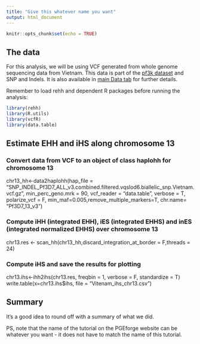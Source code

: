 ```yaml
---
title: "Give this whatever name you want"
output: html_document
---
```


```r
knitr::opts_chunk$set(echo = TRUE)
```

## The data
For this analysis, we will be using VCF generated from whole genome sequencing data from Vietnam. This data is part of the [pf3k dataset](https://www.malariagen.net/parasite/pf3k) and SNP and Indels. It is also available in [main Data tab](https://mrc-ide.github.io/PGEforge/website_docs/data_description.html) for further details.

Remember to load rehh and dependent R packages before running the analysis:
```r
library(rehh)
library(R.utils)
library(vcfR)
library(data.table)

```


## Estimate EHH and iHS along chromosome 13 

### Convert data from VCF to an object of class haplohh for  chromosome 13

chr13_hh<-data2haplohh(hap_file = "SNP_INDEL_Pf3D7_ALL_v3.combined.filtered.vqslod6.biallelic_snp.Vietnam.vcf.gz", min_perc_geno.mrk = 90, vcf_reader = "data.table", verbose = T, polarize_vcf = F, min_maf=0.005,remove_multiple_markers=T, chr.name= "Pf3D7_13_v3")

### Compute iHH (integrated EHH), iES (integrated EHHS) and inES (integrated normalized EHHS) over chromosome 13

chr13.res <- scan_hh(chr13_hh,discard_integration_at_border = F,threads = 24)

### Compute iHS and save the results for plotting

chr13.ihs<-ihh2ihs(chr13.res, freqbin = 1, verbose = F, standardize = T)
write.table(x=chr13.ihs$ihs, file = "Vitenam_ihs_chr13.csv")

## Summary

It's a good idea to round off with a summary of what we did.

PS, note that the name of the tutorial on the PGEforge website can be whatever you want - it does not have to match the name of this tutorial.
